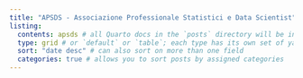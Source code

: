 ```yaml
---
title: "APSDS - Associazione Professionale Statistici e Data Scientist"
listing: 
  contents: apsds # all Quarto docs in the `posts` directory will be included on your listing page
  type: grid # or `default` or `table`; each type has its own set of yaml options to include
  sort: "date desc" # can also sort on more than one field
  categories: true # allows you to sort posts by assigned categories 
---
```

